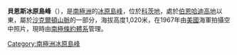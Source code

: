 {{expand|time=2013-12-31T11:00:59+00:00}}
{{unreferenced|time=2013-12-31T11:00:59+00:00}}
{{Coord|80|19|S|23|58|W|source:GNIS|display=title}}

'''貝恩斯冰原島峰'''（{{lang-en|Baines Nunatak}}），是[[南極洲|南極洲]]的[[冰原島峰|冰原島峰]]，位於[[科茨地|科茨地]]，處於[[伯恩哈迪高地|伯恩哈迪高地]]以東，屬於[[沙克爾頓山脈|沙克爾頓山脈]]的一部分，海拔高度1,020米，在1967年由[[美國|美國]]海軍拍攝空中照片，現時由[[南極條約體系|南極條約體系]]管理。

{{DEFAULTSORT:Baines Nunatak}}
[[Category:南極洲冰原島峰|Category:南極洲冰原島峰]]


{{CoatsLand-geo-stub}}